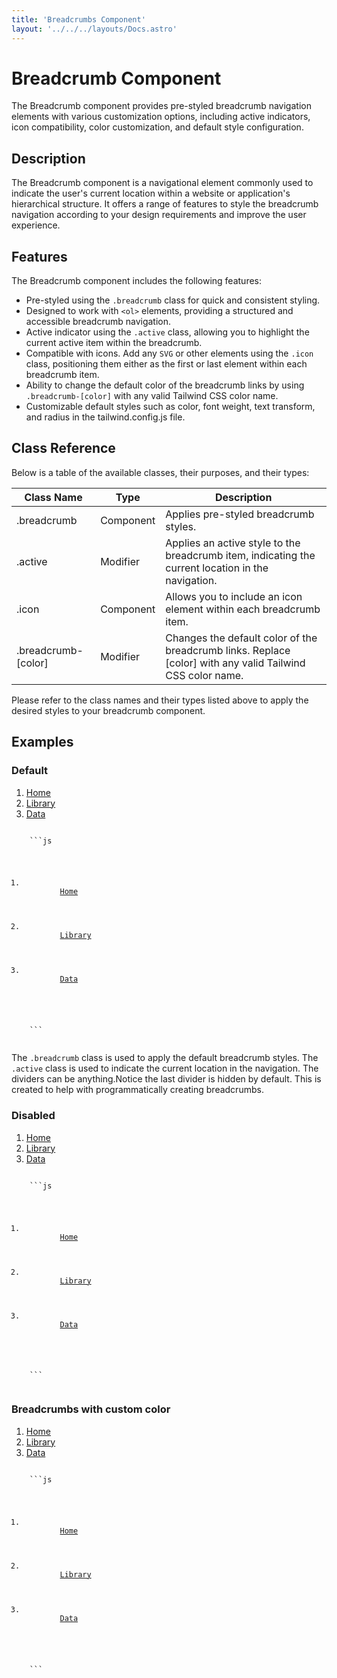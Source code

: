 ```yaml
---
title: 'Breadcrumbs Component'
layout: '../../../layouts/Docs.astro'
---
```



# Breadcrumb Component

The Breadcrumb component provides pre-styled breadcrumb navigation elements with various customization options, including active indicators, icon compatibility, color customization, and default style configuration.

## Description

The Breadcrumb component is a navigational element commonly used to indicate the user's current location within a website or application's hierarchical structure. It offers a range of features to style the breadcrumb navigation according to your design requirements and improve the user experience.

## Features

The Breadcrumb component includes the following features:

- Pre-styled using the `.breadcrumb` class for quick and consistent styling.
- Designed to work with `<ol>` elements, providing a structured and accessible breadcrumb navigation.
- Active indicator using the `.active` class, allowing you to highlight the current active item within the breadcrumb.
- Compatible with icons. Add any `SVG` or other elements using the `.icon` class, positioning them either as the first or last element within each breadcrumb item.
- Ability to change the default color of the breadcrumb links by using `.breadcrumb-[color]` with any valid Tailwind CSS color name.
- Customizable default styles such as color, font weight, text transform, and radius in the tailwind.config.js file.

## Class Reference

Below is a table of the available classes, their purposes, and their types:

| Class Name          | Type      | Description                                                                                                |
| ------------------- | --------- | ---------------------------------------------------------------------------------------------------------- |
| .breadcrumb         | Component | Applies pre-styled breadcrumb styles.                                                                      |
| .active             | Modifier  | Applies an active style to the breadcrumb item, indicating the current location in the navigation.         |
| .icon               | Component | Allows you to include an icon element within each breadcrumb item.                                         |
| .breadcrumb-[color] | Modifier  | Changes the default color of the breadcrumb links. Replace [color] with any valid Tailwind CSS color name. |

Please refer to the class names and their types listed above to apply the desired styles to your breadcrumb component.

## Examples

### Default

<Preview client:load>
  <ol class='breadcrumb'>
    <li>
      <a href='#'>Home</a> <IconChevronRight />
    </li>
    <li>
      <a href='#'>Library</a> <IconChevronRight />
    </li>
    <li class='active'>
      <a href='#'>Data</a> <IconChevronRight />
    </li>
  </ol>
  <Code slot='html'>
    ```js
    <ol class='breadcrumb'>
      <li>
        <a href='#'>Home</a> <IconChevronRight />
      </li>
      <li>
        <a href='#'>Library</a> <IconChevronRight />
      </li>
      <li class='active'>
        <a href='#'>Data</a> <IconChevronRight />
      </li>
    </ol>
    ```
  </Code>
</Preview>

<Alert>
  <p>
    The <code>.breadcrumb</code> class is used to apply the default breadcrumb
    styles. The <code>.active</code> class is used to indicate the current
    location in the navigation. The dividers can be anything.Notice the last
    divider is hidden by default. This is created to help with programmatically
    creating breadcrumbs.
  </p>
</Alert>

### Disabled

<Preview client:load>
  <ol class='breadcrumb'>
    <li>
      <a href='#'>Home</a> <IconChevronRight />
    </li>
    <li class='disabled'>
      <a href='#'>Library</a> <IconChevronRight />
    </li>
    <li class='active'>
      <a href='#'>Data</a> <IconChevronRight />
    </li>
  </ol>
  <Code slot='html'>
    ```js
    <ol class='breadcrumb'>
      <li>
        <a href='#'>Home</a> <IconChevronRight />
      </li>
      <li class='disabled'>
        <a href='#'>Library</a> <IconChevronRight />
      </li>
      <li class='active'>
        <a href='#'>Data</a> <IconChevronRight />
      </li>
    </ol>
    ```
  </Code>
</Preview>

### Breadcrumbs with custom color

<Preview client:load>
  <ol class='breadcrumb breadcrumb-emerald'>
    <li>
      <a href='#'>Home</a> <IconChevronRight />
    </li>
    <li class='disabled'>
      <a href='#'>Library</a> <IconChevronRight />
    </li>
    <li class='active'>
      <a href='#'>Data</a> <IconChevronRight />
    </li>
  </ol>
  <Code slot='html'>
    ```js
    <ol class='breadcrumb breadcrumb-emerald'>
      <li>
        <a href='#'>Home</a> <IconChevronRight />
      </li>
      <li class='disabled'>
        <a href='#'>Library</a> <IconChevronRight />
      </li>
      <li class='active'>
        <a href='#'>Data</a> <IconChevronRight />
      </li>
    </ol>
    ```
  </Code>
</Preview>
